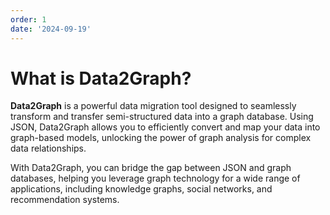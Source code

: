 ```yaml
---
order: 1
date: '2024-09-19'
---
```

# What is Data2Graph?

**Data2Graph** is a powerful data migration tool designed to seamlessly transform and transfer semi-structured data into a graph database. Using JSON, Data2Graph allows you to efficiently convert and map your data into graph-based models, unlocking the power of graph analysis for complex data relationships. 

With Data2Graph, you can bridge the gap between JSON and graph databases, helping you leverage graph technology for a wide range of applications, including knowledge graphs, social networks, and recommendation systems.
